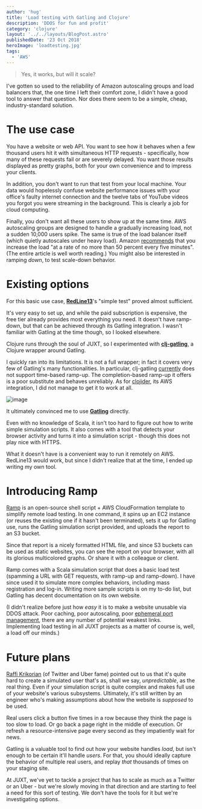 ```yaml
---
author: 'hug'
title: 'Load testing with Gatling and Clojure'
description: 'DDOS for fun and profit'
category: 'clojure'
layout: '../../layouts/BlogPost.astro'
publishedDate: '23 Oct 2018'
heroImage: 'loadtesting.jpg'
tags:
  - 'AWS'
---
```



> Yes, it works, but will it scale?

I've gotten so used to the reliability of Amazon autoscaling groups and
load balancers that, the one time I left their comfort zone, I didn't
have a good tool to answer that question. Nor does there seem to be a
simple, cheap, industry-standard solution.

# The use case

You have a website or web API. You want to see how it behaves when a few
thousand users hit it with simultaneous HTTP requests - specifically,
how many of these requests fail or are severely delayed. You want those
results displayed as pretty graphs, both for your own convenience and to
impress your clients.

In addition, you don't want to run that test from your local machine.
Your data would hopelessly confuse website performance issues with your
office's faulty internet connection and the twelve tabs of YouTube
videos you forgot you were streaming in the background. This is clearly
a job for cloud computing.

Finally, you don't want all these users to show up at the same time. AWS
autoscaling groups are designed to handle a gradually increasing load,
not a sudden 10,000 users spike. The same is true of the load balancer
itself (which quietly autoscales under heavy load). Amazon
[recommends](https://aws.amazon.com/articles/best-practices-in-evaluating-elastic-load-balancing/)
that you increase the load \"at a rate of no more than 50 percent every
five minutes\". (The entire article is well worth reading.) You might
also be interested in ramping _down_, to test scale-down behavior.

# Existing options

For this basic use case, [**RedLine13**](https://www.redline13.com/)\'s
\"simple test\" proved almost sufficient.

It's very easy to set up, and while the paid subscription is expensive,
the free tier already provides most everything you need. It doesn't have
ramp-down, but that can be achieved through its Gatling integration. I
wasn't familiar with Gatling at the time though, so I looked elsewhere.

Clojure runs through the soul of JUXT, so I experimented with
[**clj-gatling**](https://github.com/mhjort/clj-gatling), a Clojure
wrapper around Gatling.

I quickly ran into its limitations. It is not a full wrapper; in fact it
covers very few of Gatling's many functionalities. In particular,
clj-gatling [currently](https://github.com/mhjort/clj-gatling/issues/25)
does not support time-based ramp-up. The completion-based ramp-up it
offers is a poor substitute and behaves unreliably. As for
[clojider](https://github.com/mhjort/clojider), its AWS integration, I
did not manage to get it to work at all.


<Image alt='image' src={gt} />

It ultimately convinced me to use [**Gatling**](https://gatling.io/)
directly.

Even with no knowledge of Scala, it isn't too hard to figure out how to
write simple simulation scripts. It also comes with a tool that detects
your browser activity and turns it into a simulation script - though
this does not play nice with HTTPS.

What it doesn't have is a convenient way to run it remotely on AWS.
RedLine13 would work, but since I didn't realize that at the time, I
ended up writing my own tool.

# Introducing Ramp

[Ramp](https://github.com/juxt/ramp) is an open-source shell script +
AWS CloudFormation template to simplify remote load testing. In one
command, it spins up an EC2 instance (or reuses the existing one if it
hasn't been terminated), sets it up for Gatling use, runs the Gatling
simulation script provided, and uploads the report to an S3 bucket.

Since that report is a nicely formatted HTML file, and since S3 buckets
can be used as static websites, you can see the report on your browser,
with all its glorious multicolored graphs. Or share it with a colleague
or client.

Ramp comes with a Scala simulation script that does a basic load test
(spamming a URL with GET requests, with ramp-up and ramp-down). I have
since used it to simulate more complex behaviors, including mass
registration and log-in. Writing more sample scripts is on my to-do
list, but Gatling has decent documentation on its own website.

(I didn't realize before just how _easy_ it is to make a website
unusable via DDOS attack. Poor caching, poor autoscaling, poor
[ephemeral port
management](https://making.pusher.com/ephemeral-port-exhaustion-and-how-to-avoid-it/),
there are any number of potential weakest links. Implementing load
testing in all JUXT projects as a matter of course is, well, a load off
our minds.)

# Future plans

[Raffi Krikorian](https://twitter.com/raffi) (of Twitter and Uber fame)
pointed out to us that it's quite hard to create a simulated user that's
as, shall we say, _unpredictable_, as the real thing. Even if your
simulation script is quite complex and makes full use of your website's
various subsystems. Ultimately, it's still written by an engineer who's
making assumptions about how the website is _supposed_ to be used.

Real users click a button five times in a row because they think the
page is too slow to load. Or go back a page right in the middle of
execution. Or refresh a resource-intensive page every second as they
impatiently wait for news.

Gatling is a valuable tool to find out how your website handles _load_,
but isn't enough to be certain it'll handle _users_. For that, you
should ideally capture the behavior of multiple real users, and replay
_that_ thousands of times on your staging site.

At JUXT, we've yet to tackle a project that has to scale as much as a
Twitter or an Uber - but we're slowly moving in that direction and are
starting to feel a need for this sort of testing. We don't have the
tools for it but we're investigating options.
